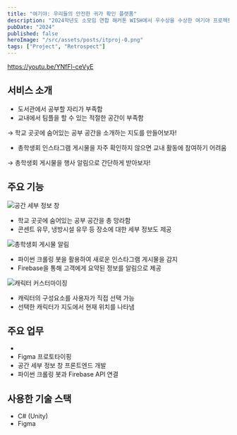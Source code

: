 ```yaml
---
title: "여기야: 우리들의 안전한 귀가 확인 플랫폼"
description: "2024학년도 소모임 연합 해커톤 WISH에서 우수상을 수상한 여기야 프로젝트를 소개합니다. 안전한 귀가를 위한 위치 공유와 확인 기능을 제공합니다."
pubDate: "2024"
published: false
heroImage: "/src/assets/posts/itproj-0.png"
tags: ["Project", "Retrospect"]
---
```


https://youtu.be/YNfFl-ceVyE

## 서비스 소개

- 도서관에서 공부할 자리가 부족함
- 교내에서 팀플을 할 수 있는 적절한 공간이 부족함

→ 학교 곳곳에 숨어있는 공부 공간을 소개하는 지도를 만들어보자!

- 총학생회 인스타그램 게시물을 자주 확인하지 않으면 교내 활동에 참여하기 어려움

→ 총학생회 게시물을 행사 알림으로 간단하게 받아보자!


## 주요 기능

![공간 세부 정보 창](../../../assets/posts/itproj-1.png)

- 학교 곳곳에 숨어있는 공부 공간을 총 망라함
- 콘센트 유무, 냉방시설 유무 등 장소에 대한 세부 정보도 제공

![총학생회 게시물 알림](../../../assets/posts/itproj-2.png)

- 파이썬 크롤링 봇을 활용하여 새로운 인스타그램 게시물을 감지
- Firebase을 통해 고객에게 요약된 정보를 알림으로 제공

![캐릭터 커스터마이징](../../../assets/posts/itproj-3.png)

- 캐릭터의 구성요소를 사용자가 직접 선택 가능
- 선택한 캐릭터가 지도에서 현재 위치를 나타냄

## 주요 업무

-
- Figma 프로토타이핑
- 공간 세부 정보 창 프론트엔드 개발
- 파이썬 크롤링 봇과 Firebase API 연결

## 사용한 기술 스택

- C# (Unity)
- Figma
